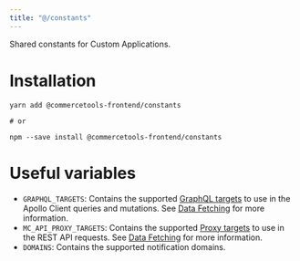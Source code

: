 ```yaml
---
title: "@/constants"
---
```


<Subtitle>

Shared constants for Custom Applications.

</Subtitle>

# Installation

```
yarn add @commercetools-frontend/constants

# or

npm --save install @commercetools-frontend/constants
```

# Useful variables

* `GRAPHQL_TARGETS`: Contains the supported [GraphQL targets](/concepts/merchant-center-api#graphql) to use in the Apollo Client queries and mutations. See [Data Fetching](/development/data-fetching) for more information.
* `MC_API_PROXY_TARGETS`: Contains the supported [Proxy targets](/concepts/merchant-center-api#proxytarget) to use in the REST API requests. See [Data Fetching](/development/data-fetching) for more information.
* `DOMAINS`: Contains the supported notification domains. <!-- See [Notifications](/development/notifications) for more information. -->
